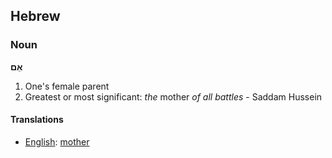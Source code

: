 ==Hebrew==

===Noun===
'''אֵם'''

#One's female parent
#Greatest or most significant: ''the'' mother ''of all battles'' - Saddam Hussein

====Translations====

*[[English]]: [[mother]]